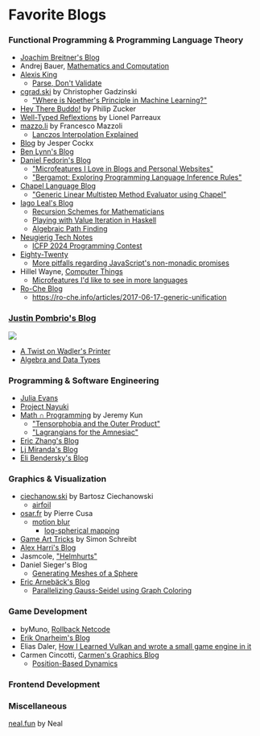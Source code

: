 
# Favorite Blogs

### Functional Programming & Programming Language Theory

* [Joachim Breitner's Blog](https://www.joachim-breitner.de/blog)
* Andrej Bauer, [Mathematics and Computation](https://math.andrej.com/)
* [Alexis King](https://lexi-lambda.github.io/blog/2019/11/05/parse-don-t-validate/)
  * [Parse, Don't Validate](https://lexi-lambda.github.io/blog/2019/11/05/parse-don-t-validate/)
* [cgrad.ski](https://cgad.ski/) by Christopher Gadzinski
  * ["Where is Noether's Principle in Machine Learning?"](https://cgad.ski/blog/where-is-noethers-principle-in-machine-learning.html)
* [Hey There Buddo!](https://www.philipzucker.com/) by Philip Zucker
* [Well-Typed Reflextions](https://lptk.github.io/) by Lionel Parreaux
* [mazzo.li](https://mazzo.li/archive.html) by Francesco Mazzoli
  * [Lanczos Interpolation Explained](https://www.jeremykun.com/2013/11/30/lagrangians-for-the-amnesiac/)
* [Blog](https://jesper.sikanda.be/blog.html) by Jesper Cockx
* [Ben Lynn's Blog](https://crypto.stanford.edu/~blynn/compiler/)
* [Daniel Fedorin's Blog](https://danilafe.com/blog)
  * ["Microfeatures I Love in Blogs and Personal Websites"](https://danilafe.com/blog/blog_microfeatures/)
  * ["Bergamot:  Exploring Programming Language Inference Rules"](https://danilafe.com/blog/bergamot/)
* [Chapel Language Blog](https://chapel-lang.org/blog/)
  * ["Generic Linear Multistep Method Evaluator using Chapel"](https://chapel-lang.org/blog/posts/linear-multistep/)
* [Iago Leal's Blog](https://iagoleal.com)
  * [Recursion Schemes for Mathematicians](https://iagoleal.com/posts/recursion-schemes/)
  * [Playing with Value Iteration in Haskell](https://iagoleal.com/posts/value-iteration-haskell/)
  * [Algebraic Path Finding](https://iagoleal.com/posts/algebraic-path/)
* [Neugierig Tech Notes](https://neugierig.org/software/blog)
  * [ICFP 2024 Programming Contest](https://neugierig.org/software/blog/2024/07/icfp-2024.html)
* [Eighty-Twenty](https://eighty-twenty.org/)
  * [More pitfalls regarding JavaScript's non-monadic promises](https://eighty-twenty.org/2024/01/24/more-pitfalls-of-js-promises)
* Hillel Wayne, [Computer Things](https://buttondown.email/hillelwayne)
  * [Microfeatures I'd like to see in more languages](https://buttondown.email/hillelwayne/archive/microfeatures-id-like-to-see-in-more-languages/)
* [Ro-Che Blog](https://ro-che.info/articles/)
  * https://ro-che.info/articles/2017-06-17-generic-unification

### [Justin Pombrio's Blog](https://justinpombrio.net/)

![](./images/blog-pombrio.png)

* [A Twist on Wadler's Printer](https://justinpombrio.net/2024/02/23/a-twist-on-Wadlers-printer.html)
* [Algebra and Data Types](https://justinpombrio.net/2021/03/11/algebra-and-data-types.html)

### Programming & Software Engineering

* [Julia Evans](https://jvns.ca/)
* [Project Nayuki](https://www.nayuki.io/)
* [Math ∩ Programming](https://www.jeremykun.com/) by Jeremy Kun
  * ["Tensorphobia and the Outer Product"](https://www.jeremykun.com/2016/03/28/tensorphobia-outer-product/)
  * ["Lagrangians for the Amnesiac"](https://www.jeremykun.com/2013/11/30/lagrangians-for-the-amnesiac/)
* [Eric Zhang's Blog](https://www.ekzhang.com/projects)
* [Lj Miranda's Blog](https://ljvmiranda921.github.io/)
* [Eli Bendersky's Blog](https://eli.thegreenplace.net/)

### Graphics & Visualization

* [ciechanow.ski](https://ciechanow.ski/) by Bartosz Ciechanowski
  * [airfoil](https://ciechanow.ski/)
* [osar.fr](https://www.osar.fr/) by Pierre Cusa
  * [motion blur](https://www.osar.fr/notes/motionblur/)
	* [log-spherical mapping](https://www.osar.fr/notes/logspherical/)
* [Game Art Tricks](http://simonschreibt.de/game-art-tricks/) by Simon Schreibt
* [Alex Harri's Blog](https://alexharri.com/blog/planes)
* Jasmcole, ["Helmhurts"](https://jasmcole.com/2014/08/25/helmhurts/)
* Daniel Sieger's Blog
  * [Generating Meshes of a Sphere](https://danielsieger.com/blog/2021/03/27/generating-spheres.html)
* [Eric Arnebäck's Blog](https://erkaman.github.io/posts/gauss_seidel_graph_coloring.html)
  * [Parallelizing Gauss-Seidel using Graph Coloring](https://erkaman.github.io/posts/gauss_seidel_graph_coloring.html)

### Game Development

* byMuno, [Rollback Netcode](https://bymuno.com/post/rollback)
* [Erik Onarheim's Blog](https://erikonarheim.com/posts/)
* Elias Daler, [How I Learned Vulkan and wrote a small game engine in it](https://edw.is/learning-vulkan/)
* Carmen Cincotti, [Carmen's Graphics Blog](https://carmencincotti.com/2022-07-11/position-based-dynamics/)
  * [Position-Based Dynamics](https://carmencincotti.com/2022-07-11/position-based-dynamics/)

### Frontend Development

### Miscellaneous

[neal.fun](https://neal.fun/) by Neal